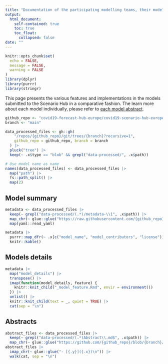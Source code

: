 ```yaml
---
title: "Documentation of the participating modelling teams, their models and modelling assumptions"
output: 
  html_document:
    self-contained: true
    toc: true
    toc_float:
      collapsed: false
date: ""
---
```


```r
knitr::opts_chunk$set(
  echo = FALSE,
  message = FALSE,
  warning = FALSE
)
library(dplyr)
library(purrr)
library(stringr)
```

This page presents the various features and implementations in the models submitted to the Scenario Hub in a comparative fashion. The learn more about each model individually, please refer to [each model abstract](#Abstracts).

```r
github_repo <- "covid19-forecast-hub-europe/covid19-scenario-hub-europe"
branch <- "main"

data_processed_files <- gh::gh(
    "/repos/{github_repo}/git/trees/{branch}?recursive=1",
    github_repo = github_repo, branch = branch
  ) |> 
  pluck("tree") |> 
  keep(~ .x$type == "blob" && grepl("data-processed/", .x$path))

# Use model name as name
names(data_processed_files) <- data_processed_files |> 
  map("path") |> 
  fs::path_split() |> 
  map(2)
```

## Model summary

```r
metadata <- data_processed_files |> 
  keep(~ grepl("data-processed/(.*)/metadata-\\1", .x$path)) |> 
  map_chr(~ glue::glue("https://raw.githubusercontent.com/{github_repo}/{branch}/{.x$path}")) |> 
  map(yaml::read_yaml)
```

```r
metadata |> 
  purrr::map_dfr(~ .x[c("model_name", "model_contributors", "license")]) |> 
  knitr::kable()
```

## Models details

```r
metadata |> 
  map("model_details") |> 
  transpose() |> 
  imap(function(model_details, feature) {
    knitr::knit_child("_model_feature.Rmd", envir = environment())
  }) |> 
  unlist() |> 
  knitr::knit_child(text = _, quiet = TRUE) |> 
  cat(sep = "\n")
```

## Abstracts

```r
abstract_files <- data_processed_files |> 
  keep(~ grepl("data-processed/(.*)Abstract\\.md$", .x$path)) |> 
  map_chr(~ glue::glue("https://github.com/{github_repo}/blob/{branch}/{.x$path}"))
abstract_files |> 
  imap_chr(~ glue::glue("- [{.y}]({.x})\n")) |> 
  walk(cat, sep = "\n")
```
